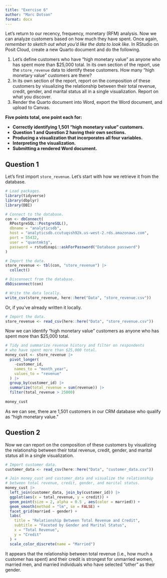 ```yaml
---
title: "Exercise 6"
author: "Marc Dotson"
format: docx
---
```


Let's return to our recency, frequency, monetary (RFM) analysis. Now we can analyze customers based on how much they have spent. Once again, *remember to sketch out what you'd like the data to look like.* In RStudio on Posit Cloud, create a new Quarto document and do the following.

1. Let's define customers who have "high monetary value" as anyone who has spent more than $25,000 total. In its own section of the report, use the `store_revenue` data to identify these customers. How many "high monetary value" customers are there?
2. In its own section of the report, report on the composition of these customers by visualizing the relationship between their total revenue, credit, gender, and marital status all in a single visualization. Report on what you discover.
3. Render the Quarto document into Word, export the Word document, and upload to Canvas.

**Five points total, one point each for:**

- **Correctly identifying 1,501 "high monetary value" customers.**
- **Question 1 and Question 2 having their own sections.**
- **Producing a visualization that incorporates all four variables.**
- **Interpreting the visualization.**
- **Submitting a rendered Word document.**

## Question 1

Let's first import `store_revenue`. Let's start with how we retrieve it from the database.

```r
# Load packages.
library(tidyverse)
library(dbplyr)
library(DBI)
```

```r
# Connect to the database.
con <- dbConnect(
  RPostgreSQL::PostgreSQL(),
  dbname = "analyticsdb",
  host = "analyticsdb.ccutuqssh92k.us-west-2.rds.amazonaws.com",
  port = 55432,
  user = "quantmktg",
  password = rstudioapi::askForPassword("Database password")
)

# Import the data.
store_revenue <- tbl(con, "store_revenue") |>
  collect()

# Disconnect from the database.
dbDisconnect(con)

# Write the data locally.
write_csv(store_revenue, here::here("Data", "store_revenue.csv"))
```

Or, if you've already written it locally.

```r
# Import the data.
store_revenue <- read_csv(here::here("Data", "store_revenue.csv"))
```

Now we can identify "high monetary value" customers as anyone who has spent more than $25,000 total.

```r
# Tidy and summarize revenue history and filter on respondents
# who have spent more than $25,000 total.
money_cust <- store_revenue |> 
  pivot_longer(
    -customer_id,
    names_to = "month_year",
    values_to = "revenue"
  ) |> 
  group_by(customer_id) |> 
  summarize(total_revenue = sum(revenue)) |> 
  filter(total_revenue > 25000)
  
money_cust
```

As we can see, there are 1,501 customers in our CRM database who qualify as "high monetary value."

## Question 2

Now we can report on the composition of these customers by visualizing the relationship between their total revenue, credit, gender, and marital status all in a single visualization.

```r
# Import customer data.
customer_data <- read_csv(here::here("Data", "customer_data.csv"))
```

```r
# Join money_cust and customer_data and visualize the relationship
# between total revenue, credit, gender, and marital status.
money_cust |> 
  left_join(customer_data, join_by(customer_id)) |> 
  ggplot(aes(x = total_revenue, y = credit)) +
  geom_point(size = 2, alpha = 0.5 , aes(color = married)) +
  geom_smooth(method = "lm", se = FALSE) +
  facet_grid(married ~ gender) +
  labs(
    title = "Relationship Between Total Revenue and Credit",
    subtitle = "Faceted by Gender and Marital Status",
    x = "Total Revenue",
    y = "Credit"
  ) +
  scale_color_discrete(name = "Married")
```

It appears that the relationship between total revenue (i.e., how much a customer has spent) and their credit is strongest for unmarried women, married men, and married individuals who have selected "other" as their gender.


